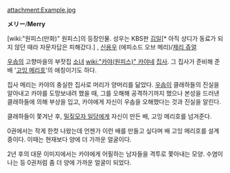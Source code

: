 attachment:Example.jpg

'''メリー'''/'''Merry'''

[wiki:"원피스(만화)" 원피스]의 등장인물. 성우는 KBS판 [[김일]][* 아직 상디가 동료가 되지 않던 때라 자문자답은 피해갔다.] , [[신용우]] (에피소드 오브 메리)/[[제리 쥬얼]]

[[우솝]]의 고향마을의 부잣집 [[소녀]] [[wiki:"카야(원피스)" 카야]]네 [[집사]]. 그 집사가 준비해 준 배 '[[고잉 메리호]]'의 애칭이기도 하다.

집사 메리는 카야의 충실한 집사로 머리가 양머리를 닮았다. [[우솝]]이 클래하들의 진실을 알아내고 카야를 도망보내려 했을 때, 그를 오해해 공격하기까지 했으나 본성을 드러낸 클래하들에 의해 부상을 입고, 카야에게 자신이 우솝을 오해했다는 것과 진실을 알린다.

클래하들이 쫓겨난 후, [[밀짚모자 일당]]에게 자신이 만든 배, 고잉 메리호를 넘겨준다.

0권에서는 작게 한컷 나왔는데 언젠가 이런 배를 만들고 싶다며 배 고잉 메리호를 설계 중이다. 이때는 현재보다 양에 더 가까운 얼굴이다.

2년 후의 대문 이미지에서는 카야에게 어필하는 남자들을 격투로 쫓아내는 모양. 수염이 나는 등 0권처럼 좀 더 양에 가까운 얼굴이 되었다.
